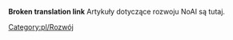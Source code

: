 '''Broken translation link''' 
Artykuły dotyczące rozwoju NoAI są tutaj.

<!--[[Category:en/Development]]-->[[Category:pl/Rozwój]]